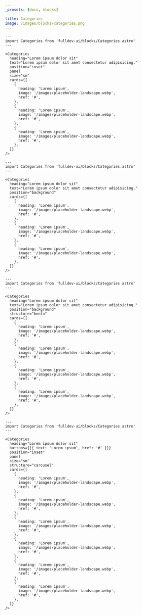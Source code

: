 ```yaml
---
_presets: [docs, blocks]

title: Categories
image: /images/blocks/categories.png
---
```


```astro live
---
import Categories from 'fulldev-ui/blocks/Categories.astro'
---

<Categories
  heading="Lorem ipsum dolor sit"
  text="Lorem ipsum dolor sit amet consectetur adipisicing."
  position="inset"
  panel
  size="sm"
  cards={[
    {
      heading: 'Lorem ipsum',
      image: '/images/placeholder-landscape.webp',
      href: '#',
    },
    {
      heading: 'Lorem ipsum',
      image: '/images/placeholder-landscape.webp',
      href: '#',
    },
    {
      heading: 'Lorem ipsum',
      image: '/images/placeholder-landscape.webp',
      href: '#',
    },
  ]}
/>
```

```astro live
---
import Categories from 'fulldev-ui/blocks/Categories.astro'
---

<Categories
  heading="Lorem ipsum dolor sit"
  text="Lorem ipsum dolor sit amet consectetur adipisicing."
  position="background"
  cards={[
    {
      heading: 'Lorem ipsum',
      image: '/images/placeholder-landscape.webp',
      href: '#',
    },
    {
      heading: 'Lorem ipsum',
      image: '/images/placeholder-landscape.webp',
      href: '#',
    },
    {
      heading: 'Lorem ipsum',
      image: '/images/placeholder-landscape.webp',
      href: '#',
    },
  ]}
/>
```

```astro live
---
import Categories from 'fulldev-ui/blocks/Categories.astro'
---

<Categories
  heading="Lorem ipsum dolor sit"
  text="Lorem ipsum dolor sit amet consectetur adipisicing."
  position="background"
  structure="bento"
  cards={[
    {
      heading: 'Lorem ipsum',
      image: '/images/placeholder-landscape.webp',
      href: '#',
    },
    {
      heading: 'Lorem ipsum',
      image: '/images/placeholder-landscape.webp',
      href: '#',
    },
    {
      heading: 'Lorem ipsum',
      image: '/images/placeholder-landscape.webp',
      href: '#',
    },
    {
      heading: 'Lorem ipsum',
      image: '/images/placeholder-landscape.webp',
      href: '#',
    },
  ]}
/>
```

```astro live
---
import Categories from 'fulldev-ui/blocks/Categories.astro'
---

<Categories
  heading="Lorem ipsum dolor sit"
  buttons={[{ text: 'Lorem ipsum', href: '#' }]}
  position="inset"
  panel
  size="sm"
  structure="carousel"
  cards={[
    {
      heading: 'Lorem ipsum',
      image: '/images/placeholder-landscape.webp',
      href: '#',
    },
    {
      heading: 'Lorem ipsum',
      image: '/images/placeholder-landscape.webp',
      href: '#',
    },
    {
      heading: 'Lorem ipsum',
      image: '/images/placeholder-landscape.webp',
      href: '#',
    },
    {
      heading: 'Lorem ipsum',
      image: '/images/placeholder-landscape.webp',
      href: '#',
    },
    {
      heading: 'Lorem ipsum',
      image: '/images/placeholder-landscape.webp',
      href: '#',
    },
    {
      heading: 'Lorem ipsum',
      image: '/images/placeholder-landscape.webp',
      href: '#',
    },
  ]}
/>
```
